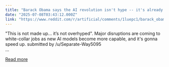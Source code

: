 ```yaml
---
title: "Barack Obama says the AI revolution isn't hype -- it's already here and coming faster than people realize"
date: "2025-07-08T03:43:12.000Z"
link: "https://www.reddit.com/r/artificial/comments/1luepc1/barack_obama_says_the_ai_revolution_isnt_hype_its/"
---
```


"This is not made up... it’s not overhyped". Major disruptions are coming to white-collar jobs as new AI models become more capable, and it's gonna speed up.
    submitted by    /u/Separate-Way5095  
...

[Read more](https://www.reddit.com/r/artificial/comments/1luepc1/barack_obama_says_the_ai_revolution_isnt_hype_its/)
